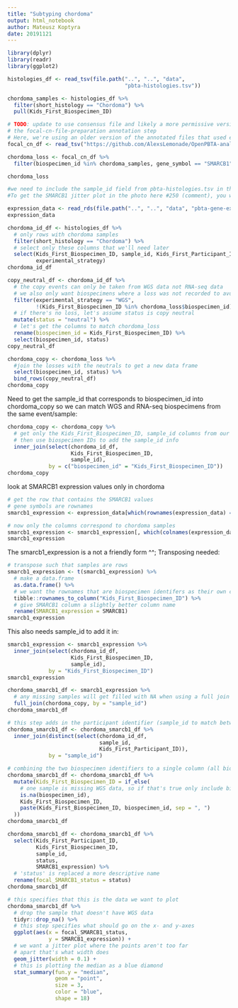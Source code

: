 ```yaml
---
title: "Subtyping chordoma"
output: html_notebook
author: Mateusz Koptyra 
date: 20191121
---
```


```r
library(dplyr)
library(readr)
library(ggplot2)
```

```r
histologies_df <- read_tsv(file.path("..", "..", "data", 
                                     "pbta-histologies.tsv"))
```
```r
chordoma_samples <- histologies_df %>%
  filter(short_histology == "Chordoma") %>% 
  pull(Kids_First_Biospecimen_ID)
```

```r
# TODO: update to use consensus file and likely a more permissive version of 
# the focal-cn-file-preparation annotation step
# Here, we're using an older version of the annotated files that used exons
focal_cn_df <- read_tsv("https://github.com/AlexsLemonade/OpenPBTA-analysis/raw/fa214291713575be7fd20c92374b268870f4173f/analyses/focal-cn-file-preparation/results/cnvkit_annotated_cn_autosomes.tsv.gz")
```

```r
chordoma_loss <- focal_cn_df %>% 
  filter(biospecimen_id %in% chordoma_samples, gene_symbol == "SMARCB1")

chordoma_loss 
```

```r
#we need to include the sample_id field from pbta-histologies.tsv in the final table (field will allow #us to map between RNA-seq (e.g., SMARCB1 expression values) and WGS data (e.g., SMARCB1 focal copy #number status) from the same event for a given individual).
#To get the SMARCB1 jitter plot in the photo here #250 (comment), you will first need to read in the #collapsed expression data

expression_data <- read_rds(file.path("..", "..", "data", "pbta-gene-expression-rsem-fpkm-collapsed.stranded.rds"))
expression_data
```

```r
chordoma_id_df <- histologies_df %>% 
  # only rows with chordoma samples
  filter(short_histology == "Chordoma") %>%
  # select only these columns that we'll need later
  select(Kids_First_Biospecimen_ID, sample_id, Kids_First_Participant_ID,
         experimental_strategy)
chordoma_id_df
```

```r
copy_neutral_df <- chordoma_id_df %>% 
  # the copy events can only be taken from WGS data not RNA-seq data
  # we also only want biospecimens where a loss was not recorded to avoid duplicates
  filter(experimental_strategy == "WGS",
         !(Kids_First_Biospecimen_ID %in% chordoma_loss$biospecimen_id)) %>%
  # if there's no loss, let's assume status is copy neutral
  mutate(status = "neutral") %>%
  # let's get the columns to match chordoma_loss
  rename(biospecimen_id = Kids_First_Biospecimen_ID) %>%
  select(biospecimen_id, status)
copy_neutral_df
```

```r
chordoma_copy <- chordoma_loss %>% 
  #join the losses with the neutrals to get a new data frame
  select(biospecimen_id, status) %>%
  bind_rows(copy_neutral_df)
chordoma_copy
```
Need to get the sample_id that corresponds to biospecimen_id into chordoma_copy so we can match WGS and RNA-seq biospecimens from the same event/sample:
```r
chordoma_copy <- chordoma_copy %>%
  # get only the Kids_First_Biospecimen_ID, sample_id columns from our identifier data.frame
  # then use biospecimen IDs to add the sample_id info
  inner_join(select(chordoma_id_df,
                    Kids_First_Biospecimen_ID,
                    sample_id),
             by = c("biospecimen_id" = "Kids_First_Biospecimen_ID"))
chordoma_copy
```
look at SMARCB1 expression values only in chordoma

```r
# get the row that contains the SMARCB1 values
# gene symbols are rownames
smarcb1_expression <- expression_data[which(rownames(expression_data) == "SMARCB1"), ]

# now only the columns correspond to chordoma samples
smarcb1_expression <- smarcb1_expression[, which(colnames(expression_data) %in% chordoma_samples) ]
smarcb1_expression
```

The smarcb1_expression is a not a friendly form ^^; Transposing needed: 
```r
# transpose such that samples are rows
smarcb1_expression <- t(smarcb1_expression) %>%
  # make a data.frame
  as.data.frame() %>%
  # we want the rownames that are biospecimen identifers as their own column called Kids_First_Biospecimen_ID
  tibble::rownames_to_column("Kids_First_Biospecimen_ID") %>%
  # give SMARCB1 column a slightly better column name
  rename(SMARCB1_expression = SMARCB1)
smarcb1_expression
```
This also needs sample_id to add it in:

```r
smarcb1_expression <- smarcb1_expression %>%
  inner_join(select(chordoma_id_df,
                    Kids_First_Biospecimen_ID,
                    sample_id),
             by = "Kids_First_Biospecimen_ID")
smarcb1_expression
```

```r
chordoma_smarcb1_df <- smarcb1_expression %>%
  # any missing samples will get filled with NA when using a full join
  full_join(chordoma_copy, by = "sample_id")
chordoma_smarcb1_df
```

```r
# this step adds in the participant identifier (sample_id to match between the two data.frame)
chordoma_smarcb1_df <- chordoma_smarcb1_df %>%
  inner_join(distinct(select(chordoma_id_df, 
                             sample_id, 
                             Kids_First_Participant_ID)),
             by = "sample_id")

# combining the two biospecimen identifiers to a single column (all biospecimen IDs for a sampl separated by a comma)
chordoma_smarcb1_df <- chordoma_smarcb1_df %>%
  mutate(Kids_First_Biospecimen_ID = if_else(
    # one sample is missing WGS data, so if that's true only include biospecimen ID from RNA-seq
    is.na(biospecimen_id),
    Kids_First_Biospecimen_ID,
    paste(Kids_First_Biospecimen_ID, biospecimen_id, sep = ", ")
  ))
chordoma_smarcb1_df
```

```r
chordoma_smarcb1_df <- chordoma_smarcb1_df %>%
  select(Kids_First_Participant_ID, 
         Kids_First_Biospecimen_ID, 
         sample_id,
         status,
         SMARCB1_expression) %>%
  # 'status' is replaced a more descriptive name
  rename(focal_SMARCB1_status = status)
chordoma_smarcb1_df
```

```r
# this specifies that this is the data we want to plot
chordoma_smarcb1_df %>%
  # drop the sample that doesn't have WGS data
  tidyr::drop_na() %>%
  # this step specifies what should go on the x- and y-axes
  ggplot(aes(x = focal_SMARCB1_status,
             y = SMARCB1_expression)) +
  # we want a jitter plot where the points aren't too far 
  # apart that's what width does
  geom_jitter(width = 0.1) +
  # this is plotting the median as a blue diamond
  stat_summary(fun.y = "median", 
               geom = "point", 
               size = 3, 
               color = "blue", 
               shape = 18)
```

